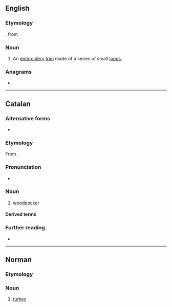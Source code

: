 ==English==

===Etymology===
{{bor|en|fr|picot}}, from {{m|fr|piquer|t=to prick}}

===Noun===
{{wikipedia}}
{{en-noun}}

# An [[embroidery]] [[trim]] made of a series of small [[loop]]s.

===Anagrams===
* {{anagrams|en|a=ciopt|-topic|cop it|optic|topic}}

----

==Catalan==

===Alternative forms===
* {{alter|ca|pigot}}

===Etymology===
From {{der|ca|la|picus}}.

===Pronunciation===
* {{ca-IPA|ò}}

===Noun===
{{ca-noun|m}}

# [[woodpecker]]

====Derived terms====
{{der2|ca|picot negre|picot garser gros|picot garser petit|picot verd}}

===Further reading===
* {{R:IEC2}}

{{c|ca|Piciforms}}

----

==Norman==

===Etymology===
{{rfe|nrf}}

===Noun===
{{nrf-noun|m}}

# {{lb|nrf|Jersey}} [[turkey]]

{{topics|nrf|Poultry}}